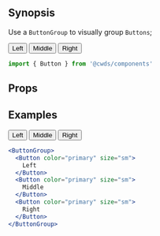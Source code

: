 
## Synopsis

Use a `ButtonGroup` to visually group `Buttons`;

<DemoCard>
  <ButtonGroup>
    <Button>Left</Button>
    <Button>Middle</Button>
    <Button>Right</Button>
  </ButtonGroup>
</DemoCard>

```jsx
import { Button } from '@cwds/components'
```

## Props

<PropTable docgen={Docgen.ButtonGroup} />

<!-- ## Usage Guidelines

@TODO -->

## Examples

<ButtonGroup className="mb-3">
  <Button color="primary" size="sm">
    Left
  </Button>
  <Button color="primary" size="sm">
    Middle
  </Button>
  <Button color="primary" size="sm">
    Right
  </Button>
</ButtonGroup>

```jsx
<ButtonGroup>
  <Button color="primary" size="sm">
    Left
  </Button>
  <Button color="primary" size="sm">
    Middle
  </Button>
  <Button color="primary" size="sm">
    Right
  </Button>
</ButtonGroup>
```
